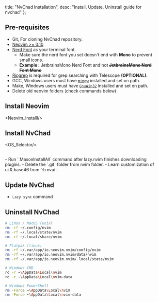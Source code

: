   title: "NvChad Installation",
  desc: "Install, Update, Uninstall guide for nvchad"
};


## Pre-requisites

- Git, For cloning NvChad repository.
- [Neovim >= 0.10](https://github.com/neovim/neovim/tags).
- [Nerd Font](https://www.nerdfonts.com/) as your terminal font.
  - Make sure the nerd font you set doesn't end with <strong>Mono</strong> to prevent small icons. 
  - <strong>Example : </strong> JetbrainsMono Nerd Font and not **<s>JetbrainsMono Nerd Font Mono</s>**
- [Ripgrep](https://github.com/BurntSushi/ripgrep) is required for grep searching with Telescope <strong>(OPTIONAL)</strong>. 
- GCC, Windows users must have [`mingw`](http://mingw-w64.org/downloads) installed and set on path.
- Make, Windows users must have [`GnuWin32`](https://sourceforge.net/projects/gnuwin32) installed and set on path.
- Delete old neovim folders (check commands below)

## Install Neovim

<Neovim_Installl/>

## Install NvChad

<OS_Selector/>

<br/>
- Run `:MasonInstallAll` command after lazy.nvim finishes downloading plugins.
- Delete the `.git` folder from nvim folder.
- Learn customization of ui & base46 from `:h nvui`.

## Update NvChad

- `Lazy sync` command

## Uninstall NvChad

```bash
# Linux / MacOS (unix)
rm -rf ~/.config/nvim
rm -rf ~/.local/state/nvim
rm -rf ~/.local/share/nvim

# Flatpak (linux)
rm -rf ~/.var/app/io.neovim.nvim/config/nvim
rm -rf ~/.var/app/io.neovim.nvim/data/nvim
rm -rf ~/.var/app/io.neovim.nvim/.local/state/nvim

# Windows CMD
rd -r ~\AppData\Local\nvim
rd -r ~\AppData\Local\nvim-data

# Windows PowerShell
rm -Force ~\AppData\Local\nvim
rm -Force ~\AppData\Local\nvim-data
```
